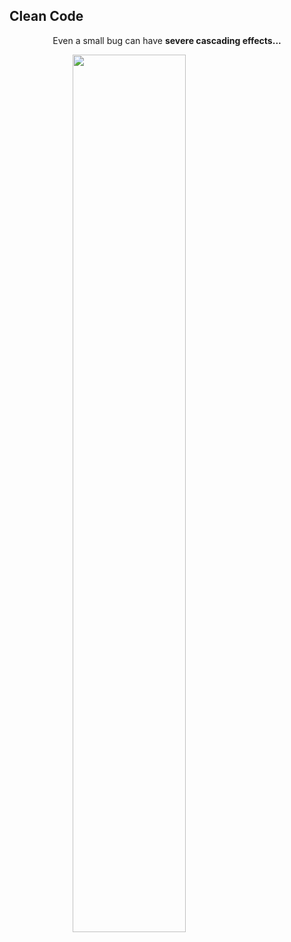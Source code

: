 ## Clean Code {-}

```{=html}
<p style='text-align:center;'>
  Even a small bug can have <strong>severe cascading effects<strong>...
 </p>
<img src='https://thecodinglove.com/content/044/1Q0QIvX.gif' style='display: block; margin-left: auto; margin-right: auto;' width='60%'></img>
```
